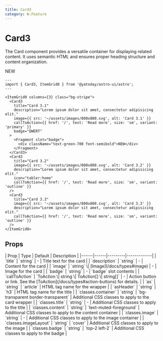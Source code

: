 ```yaml
---
title: Card3
category: W.Feature
---
```



# Card3

<SourceLink name="Card3" />

The Card component provides a versatile container for displaying related content. It uses semantic HTML and ensures proper heading structure and content organization.

<div className="space-y-12">
  <Demo title="">
    <ItemGrid0 columns={3} class="bg-stripe">
      <Card3
        title="Card 3.1"
        description="Lorem ipsum dolor sit amet, consectetur adipisicing elit."
        image={{ src: '~/assets/images/800x800.svg', alt: 'Card 3.1' }}
        callToAction={{ href: '/', text: 'Read more', size: 'sm', variant: 'primary' }}
        badge="QWERT"
      >
        <Fragment slot="badge">
          <div className="text-green-700 font-semibold">NEW</div>
        </Fragment>
      </Card3>
      <Card3
        title="Card 3.2"
        image={{ src: '~/assets/images/800x800.svg', alt: 'Card 3.2' }}
        description="Lorem ipsum dolor sit amet, consectetur adipisicing elit."
        icon="tabler:home"
        callToAction={{ href: '/', text: 'Read more', size: 'sm', variant: 'outline' }}
      />
      <Card3 
        title="Card 3.3"
        image={{ src: '~/assets/images/800x800.svg', alt: 'Card 3.3' }}
        description="Lorem ipsum dolor sit amet, consectetur adipisicing elit."
        callToAction={{ href: '/', text: 'Read more', size: 'sm', variant: 'outline' }}
      />
    </ItemGrid0>
  </Demo>
</div>

```astro
---
import { Card3, ItemGrid0 } from '@yatoday/astro-ui/astro';
---

<ItemGrid0 columns={3} class="bg-stripe">
  <Card3
    title="Card 3.1"
    description="Lorem ipsum dolor sit amet, consectetur adipisicing elit."
    image={{ src: '~/assets/images/800x800.svg', alt: 'Card 3.1' }}
    callToAction={{ href: '/', text: 'Read more', size: 'sm', variant: 'primary' }}
    badge="QWERT"
  >
    <Fragment slot="badge">
      <div className="text-green-700 font-semibold">NEW</div>
    </Fragment>
  </Card3>
  <Card3
    title="Card 3.2"
    image={{ src: '~/assets/images/800x800.svg', alt: 'Card 3.2' }}
    description="Lorem ipsum dolor sit amet, consectetur adipisicing elit."
    icon="tabler:home"
    callToAction={{ href: '/', text: 'Read more', size: 'sm', variant: 'outline' }}
  />
  <Card3 
    title="Card 3.3"
    image={{ src: '~/assets/images/800x800.svg', alt: 'Card 3.3' }}
    description="Lorem ipsum dolor sit amet, consectetur adipisicing elit."
    callToAction={{ href: '/', text: 'Read more', size: 'sm', variant: 'outline' }}
  />
</ItemGrid0>
```

## Props

<div className="overflow-x-auto">
  <div className="min-w-xl">
    | Prop | Type | Default | Description |
    |------|------|---------|-------------| 
    | `title` | `string` | - | Title text for the card | 
    | `description` | `string` | - | Content for the card |
    | `image` | `string` \| [Image](/docs/types#image) | - | Image for the card |
    | `badge` | `string` | - | `badge` slot contents |
    | `callToAction` | `ToAction \| string \| ToAction[] \| string[]` | - | Action button or link. See the [ToAction](/docs/types#action-buttons) for details.  |
    | `as` | `string` | `article` | HTML tag name for the wrapper |
    | `asHeader` | `string` | `h3` | HTML tag name for the title |
    | `classes.container` | `string` | `bg-transparent border-transparent` | Additional CSS classes to apply to the card wrapper |
    | `classes.title` | `string` | - | Additional CSS classes to apply to the title |
    | `classes.content` | `string` | `text-muted-foreground` | Additional CSS classes to apply to the content container |
    | `classes.image` | `string` | - | Additional CSS classes to apply to the image container |
    | `classes.imageLayout` | `string` | `cover` | Additional CSS classes to apply to the image |
    | `classes.badge` | `string` | `top-2 left-2` | Additional CSS classes to apply to the badge |
  </div>
</div>
